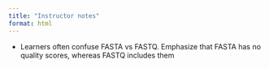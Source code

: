 ```yaml
---
title: "Instructor notes"
format: html
---
```


-   Learners often confuse FASTA vs FASTQ. Emphasize that FASTA has no quality scores, whereas FASTQ includes them
